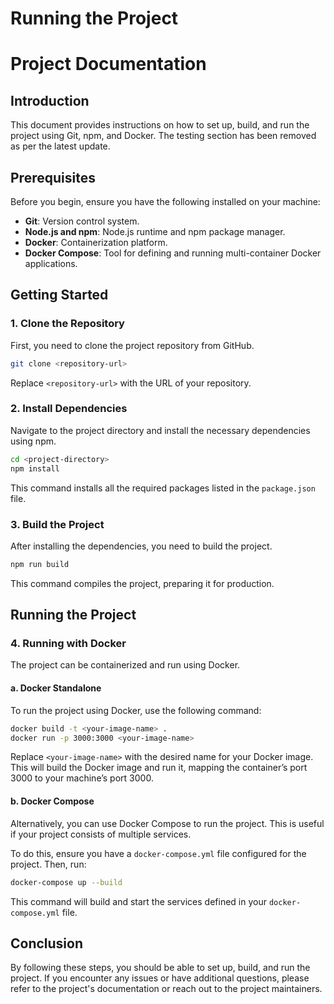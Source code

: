 # Running the Project

# Project Documentation

## Introduction
This document provides instructions on how to set up, build, and run the project using Git, npm, and Docker. The testing section has been removed as per the latest update.

## Prerequisites
Before you begin, ensure you have the following installed on your machine:

- **Git**: Version control system.
- **Node.js and npm**: Node.js runtime and npm package manager.
- **Docker**: Containerization platform.
- **Docker Compose**: Tool for defining and running multi-container Docker applications.

## Getting Started

### 1. Clone the Repository
First, you need to clone the project repository from GitHub.

```bash
git clone <repository-url>
```

Replace `<repository-url>` with the URL of your repository.

### 2. Install Dependencies
Navigate to the project directory and install the necessary dependencies using npm.

```bash
cd <project-directory>
npm install
```

This command installs all the required packages listed in the `package.json` file.

### 3. Build the Project
After installing the dependencies, you need to build the project.

```bash
npm run build
```

This command compiles the project, preparing it for production.

## Running the Project

### 4. Running with Docker
The project can be containerized and run using Docker.

#### a. Docker Standalone
To run the project using Docker, use the following command:

```bash
docker build -t <your-image-name> .
docker run -p 3000:3000 <your-image-name>
```

Replace `<your-image-name>` with the desired name for your Docker image. This will build the Docker image and run it, mapping the container’s port 3000 to your machine’s port 3000.

#### b. Docker Compose
Alternatively, you can use Docker Compose to run the project. This is useful if your project consists of multiple services.

To do this, ensure you have a `docker-compose.yml` file configured for the project. Then, run:

```bash
docker-compose up --build
```

This command will build and start the services defined in your `docker-compose.yml` file.

## Conclusion
By following these steps, you should be able to set up, build, and run the project. If you encounter any issues or have additional questions, please refer to the project's documentation or reach out to the project maintainers.
